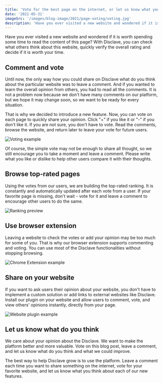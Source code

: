 ```yaml
---
title: 'Vote for the best page on the internet, or let us know what you think about the website you visited'
date: '2021-05-31'
imageSrc: '/images/blog-image/2021/page-voting/voting.jpg'
description: 'Have you ever visited a new website and wondered if it is worth spending some time to read the content of this page? With Disclave, you can check what others think about this website...'
---
```


Have you ever visited a new website and wondered if it is worth spending some time to read the content of this page? With Disclave, you can check what others think about this website, quickly verify the overall rating and decide if it is worth your time.

## Comment and vote

Until now, the only way how you could share on Disclave what do you think about the particular website was to leave a comment. And if you wanted to learn the overall opinion from others, you had to read all the comments. It is not a problem now because we don't have many comments on our platform, but we hope it may change soon, so we want to be ready for every situation.

That is why we decided to introduce a new feature. Now, you can vote on each page to quickly share your opinion. Click "+" if you like it or "-" if you don't like it. If you are not sure, you don't have to vote. Read the comments, browse the website, and return later to leave your vote for future users.

<Image src="/images/blog-image/2021/page-voting/example-page-votes.png" alt="Voting example" />

Of course, the simple vote may not be enough to share all thought, so we still encourage you to take a moment and leave a comment. Please write what you like or dislike to help other users compare it with their thoughts.

## Browse top-rated pages

Using the votes from our users, we are building the <Link href="/pages/top-rated">top-rated ranking</Link>. It is constantly and automatically updated after each vote from a user. If your favorite page is missing, don't wait - vote for it and leave a comment to encourage other users to do the same.

<Image src="/images/blog-image/2021/page-voting/ranking-preview.png" alt="Ranking preview" />

## Use browser extension

Leaving a website to check the votes or add your opinion may be too much for some of you. That is why our <Link href="/extensions">browser extension</Link> supports commenting and voting. You can use most of the Disclave functionalities without stopping browsing.

<Image src="/images/blog-image/2021/page-voting/chrome-extension-example.png" alt="Chrome Extension example" />

## Share on your website

If you want to ask users their opinion about your website, you don't have to implement a custom solution or add links to external websites like Disclave. <Link href="/plugins">Install our plugin on your website</Link> and allow users to comment, vote, and view others' opinions instantly, directly from your page.

<Image src="/images/blog-image/2021/page-voting/plugin-example.png" alt="Website plugin example" />

## Let us know what do you think

We care about your opinion about the Disclave. We want to make the platform better and more valuable. Vote on this blog post, leave a comment, and let us know what do you think and what we could improve.

The best way to help Disclave grow is to use the platform. Leave a comment each time you want to share something on the internet, vote for your favorite website, and let us know what you think about each of our new features.